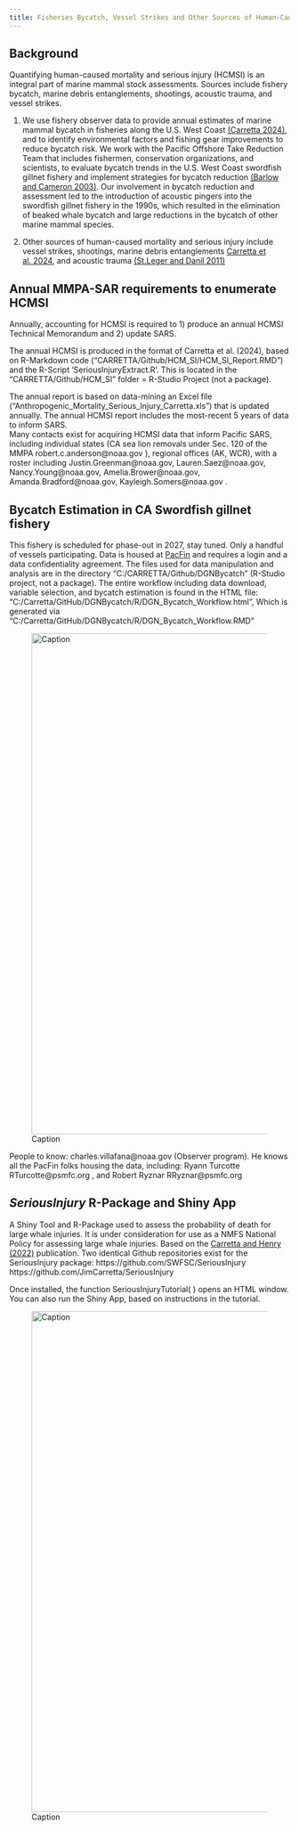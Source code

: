 ```yaml
---
title: Fisheries Bycatch, Vessel Strikes and Other Sources of Human-Caused Mortality
---
```


## Background

Quantifying human-caused mortality and serious injury (HCMSI) is an integral part of marine mammal stock assessments. Sources include fishery bycatch, marine debris entanglements, shootings, acoustic trauma, and vessel strikes.

1.  We use fishery observer data to provide annual estimates of marine mammal bycatch in fisheries along the U.S. West Coast [(Carretta 2024)](https://repository.library.noaa.gov/view/noaa/61363), and to identify environmental factors and fishing gear improvements to reduce bycatch risk. We work with the Pacific Offshore Take Reduction Team that includes fishermen, conservation organizations, and scientists, to evaluate bycatch trends in the U.S. West Coast swordfish gillnet fishery and implement strategies for bycatch reduction [(Barlow and Cameron 2003)](https://onlinelibrary.wiley.com/doi/abs/10.1111/j.1748-7692.2003.tb01108.x). Our involvement in bycatch reduction and assessment led to the introduction of acoustic pingers into the swordfish gillnet fishery in the 1990s, which resulted in the elimination of beaked whale bycatch and large reductions in the bycatch of other marine mammal species.

2.  Other sources of human-caused mortality and serious injury include vessel strikes, shootings, marine debris entanglements [Carretta et al. 2024](https://repository.library.noaa.gov/view/noaa/66175), and acoustic trauma [(St.Leger and Danil 2011)](https://www.ingentaconnect.com/content/mts/mtsj/2011/00000045/00000006/art00012)

## Annual MMPA-SAR requirements to enumerate HCMSI

Annually, accounting for HCMSI is required to 1) produce an annual HCMSI Technical Memorandum and 2) update SARS.

The annual HCMSI is produced in the format of Carretta et al. (2024), based on R-Markdown code (“CARRETTA/Github/HCM_SI/HCM_SI_Report.RMD”) and the R-Script ‘SeriousInjuryExtract.R’. This is located in the “CARRETTA/Github/HCM_SI” folder = R-Studio Project (not a package).

The annual report is based on data-mining an Excel file (“Anthropogenic_Mortality_Serious_Injury_Carretta.xls”) that is updated annually. The annual HCMSI report includes the most-recent 5 years of data to inform SARS.\
Many contacts exist for acquiring HCMSI data that inform Pacific SARS, including individual states (CA sea lion removals under Sec. 120 of the MMPA robert.c.anderson@noaa.gov ), regional offices (AK, WCR), with a roster including Justin.Greenman@noaa.gov, Lauren.Saez@noaa.gov, Nancy.Young@noaa.gov, Amelia.Brower@noaa.gov, Amanda.Bradford@noaa.gov, Kayleigh.Somers@noaa.gov .

## Bycatch Estimation in CA Swordfish gillnet fishery

This fishery is scheduled for phase-out in 2027, stay tuned. Only a handful of vessels participating. Data is housed at [PacFin](https://reports.psmfc.org/pacfin/f?p=501:1000) and requires a login and a data confidentiality agreement. The files used for data manipulation and analysis are in the directory “C:/CARRETTA/Github/DGNBycatch” (R-Studio project, not a package). The entire workflow including data download, variable selection, and bycatch estimation is found in the HTML file: “C:/Carretta/GitHub/DGNBycatch/R/DGN_Bycatch_Workflow.html”, Which is generated via “C:/Carretta/GitHub/DGNBycatch/R/DGN_Bycatch_Workflow.RMD”

![Caption](images/DGN_Bycatch_1.png){width="900"}

People to know: charles.villafana@noaa.gov (Observer program). He knows all the PacFin folks housing the data, including: Ryann Turcotte RTurcotte@psmfc.org , and Robert Ryznar RRyznar@psmfc.org

## *SeriousInjury* R-Package and Shiny App

A Shiny Tool and R-Package used to assess the probability of death for large whale injuries. It is under consideration for use as a NMFS National Policy for assessing large whale injuries. Based on the [Carretta and Henry (2022)](https://www.frontiersin.org/journals/marine-science/articles/10.3389/fmars.2022.863070/full) publication. Two identical Github repositories exist for the SeriousInjury package: https://github.com/SWFSC/SeriousInjury https://github.com/JimCarretta/SeriousInjury

Once installed, the function SeriousInjuryTutorial( ) opens an HTML window. You can also run the Shiny App, based on instructions in the tutorial.

![Caption](images/SeriousInjuryShiny.png){width="900"}
